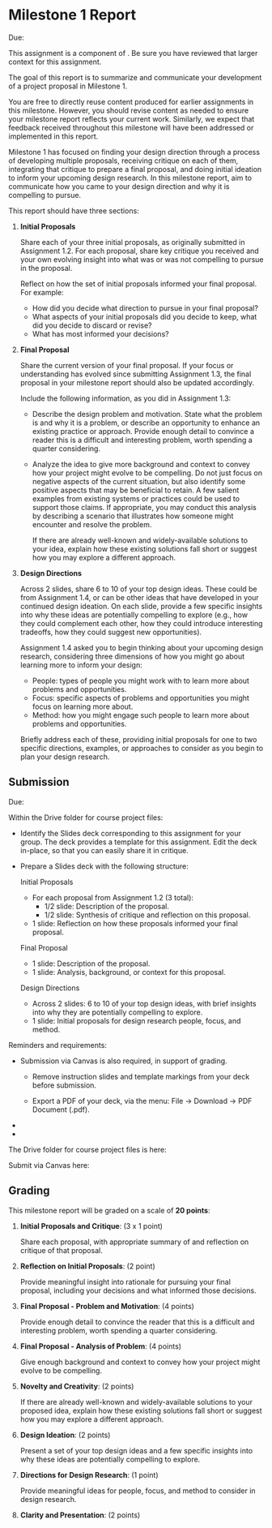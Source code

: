 
# Milestone 1 Report

<UnderDevelopment display={true} />

Due: <AssignmentDueDateTime assignmentKey={calendarData.assignments.milestone_1_report} />

This assignment is a component of <SiteLink linkKey={SiteLinks.milestone_1_top}/>.
Be sure you have reviewed that larger context for this assignment.

The goal of this report is to summarize and communicate your development of a project proposal in Milestone 1.

You are free to directly reuse content produced for earlier assignments in this milestone.
However, you should revise content as needed to ensure your milestone report reflects your current work.
Similarly, we expect that feedback received throughout this milestone will have been addressed or implemented in this report.

Milestone 1 has focused on finding your design direction through a process of
developing multiple proposals,
receiving critique on each of them,
integrating that critique to prepare a final proposal,
and doing initial ideation to inform your upcoming design research.
In this milestone report, aim to communicate how you came to your design direction and why it is compelling to pursue.

This report should have three sections:

1. __Initial Proposals__

   Share each of your three initial proposals,
   as originally submitted in Assignment 1.2.
   For each proposal, share key critique you received
   and your own evolving insight into what was or was not compelling to pursue in the proposal.

   Reflect on how the set of initial proposals informed your final proposal. For example:

   - How did you decide what direction to pursue in your final proposal?
   - What aspects of your initial proposals did you decide to keep,
     what did you decide to discard or revise?
   - What has most informed your decisions?

2. __Final Proposal__

   Share the current version of your final proposal.
   If your focus or understanding has evolved since submitting Assignment 1.3,
   the final proposal in your milestone report should also be updated accordingly.

   Include the following information, as you did in Assignment 1.3:

   - Describe the design problem and motivation.
     State what the problem is and why it is a problem, or describe an opportunity to enhance an existing practice or approach.
     Provide enough detail to convince a reader this is a difficult and interesting problem, worth spending a quarter considering.

   - Analyze the idea to give more background and context to convey how your project might evolve to be compelling.
     Do not just focus on negative aspects of the current situation, but also identify some positive aspects that may be beneficial to retain.
     A few salient examples from existing systems or practices could be used to support those claims.
     If appropriate, you may conduct this analysis by describing a scenario that illustrates how someone might encounter and resolve the problem.

     If there are already well-known and widely-available solutions to your idea,
     explain how these existing solutions fall short or suggest how you may explore a different approach.

3. __Design Directions__

   Across 2 slides, share 6 to 10 of your top design ideas.
   These could be from Assignment 1.4,
   or can be other ideas that have developed in your continued design ideation.
   On each slide, provide a few specific insights into why these ideas are potentially compelling to explore
   (e.g., how they could complement each other,
   how they could introduce interesting tradeoffs,
   how they could suggest new opportunities).

   Assignment 1.4 asked you to begin thinking about your upcoming design research,
   considering three dimensions of how you might go about learning more to inform your design:

   - People: types of people you might work with to learn more about problems and opportunities.
   - Focus: specific aspects of problems and opportunities you might focus on learning more about.
   - Method: how you might engage such people to learn more about problems and opportunities.

   Briefly address each of these,
   providing initial proposals for one to two specific directions, examples, or approaches
   to consider as you begin to plan your design research.

## Submission

Due: <AssignmentDueDateTime assignmentKey={calendarData.assignments.milestone_1_report} />

Within the Drive folder for course project files:

- Identify the Slides deck corresponding to this assignment for your group.
  The deck provides a template for this assignment.
  Edit the deck in-place, so that you can easily share it in critique.

- Prepare a Slides deck with the following structure:

  Initial Proposals
    - For each proposal from Assignment 1.2 (3 total):
      - 1/2 slide: Description of the proposal.
      - 1/2 slide: Synthesis of critique and reflection on this proposal.
    - 1 slide: Reflection on how these proposals informed your final proposal.

  Final Proposal
    - 1 slide: Description of the proposal.
    - 1 slide: Analysis, background, or context for this proposal.

  Design Directions
    - Across 2 slides: 6 to 10 of your top design ideas,
      with brief insights into why they are potentially compelling to explore.
    - 1 slide: Initial proposals for design research people, focus, and method.

Reminders and requirements:

- Submission via Canvas is also required, in support of grading.
  - Remove instruction slides and template markings from your deck before submission.

  - Export a PDF of your deck, via the menu: File -> Download -> PDF Document (.pdf).

- <GroupAssignment />
- <ContributionStatementReference />

The Drive folder for course project files is here:

<CourseDataLink linkKey={courseData.linkDriveProjectFiles} outerComponent="p"/>

Submit via Canvas here:

<AssignmentSubmitCanvasLink assignmentKey={calendarData.assignments.milestone_1_report} />

## Grading

This milestone report will be graded on a scale of __20 points__:

1. __Initial Proposals and Critique__: (3 x 1 point)

   Share each proposal, with appropriate summary of and reflection on critique of that proposal.

2. __Reflection on Initial Proposals__: (2 point)

   Provide meaningful insight into rationale for pursuing your final proposal,
   including your decisions and what informed those decisions.

3. __Final Proposal - Problem and Motivation__: (4 points)

   Provide enough detail to convince the reader that this is a difficult and interesting problem, worth spending a quarter considering.

4. __Final Proposal - Analysis of Problem__: (4 points)

   Give enough background and context to convey how your project might evolve to be compelling.

5. __Novelty and Creativity__: (2 points)

   If there are already well-known and widely-available solutions to your proposed idea,
   explain how these existing solutions fall short or suggest how you may explore a different approach.

6. __Design Ideation__: (2 points)

   Present a set of your top design ideas and
   a few specific insights into why these ideas are potentially compelling to explore.

7. __Directions for Design Research__: (1 point)

   Provide meaningful ideas for people, focus, and method to consider in design research.

8. __Clarity and Presentation__: (2 points)
